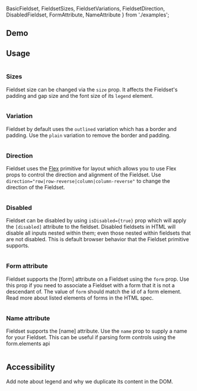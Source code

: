   BasicFieldset, 
  FieldsetSizes, 
  FieldsetVariations, 
  FieldsetDirection,
  DisabledFieldset,
  FormAttribute,
  NameAttribute
} from './examples';

## Demo

<FieldsetDemo />

## Usage
<Example>
  <View>
    <BasicFieldset />
  </View>
  
  <ExampleCode>

```jsx file=./examples/BasicFieldset.tsx

```

  </ExampleCode>
</Example>

### Sizes
Fieldset size can be changed via the `size` prop. It affects the Fieldset's padding and gap size and the font size of its `legend` element.
<Example>
  <View>
    <FieldsetSizes />
  </View>
  
  <ExampleCode>

```jsx file=./examples/FieldsetSizes.tsx

```

  </ExampleCode>
</Example>

### Variation
Fieldset by default uses the `outlined` variation which has a border and padding. Use the `plain` variation to remove the border and padding.
<Example>
  <View>
    <FieldsetVariations />
  </View>
  
  <ExampleCode>

```jsx file=./examples/FieldsetVariations.tsx

```

  </ExampleCode>
</Example>

### Direction
Fieldset uses the <a href="/react/components/flex">Flex</a> primitive for layout which allows you to use Flex props to control the direction and alignment of the Fieldset. Use `direction="row|row-reverse|column|column-reverse"` to change the direction of the Fieldset.
<Example>
  <View>
    <FieldsetDirection />
  </View>
  
  <ExampleCode>

```jsx file=./examples/FieldsetDirection.tsx

```

  </ExampleCode>
</Example>

### Disabled
Fieldset can be disabled by using `isDisabled={true}` prop which will apply the `[disabled]` attribute to the fieldset.
<Alert role="none" variation="warning" heading="Note about disabled fieldsets:">
  Disabled fieldsets in HTML will disable all inputs nested within them; even those nested within fieldsets that are not disabled. This is default browser behavior that the Fieldset primitive supports.
</Alert>

<Example>
  <View>
    <DisabledFieldset />
  </View>
  
  <ExampleCode>

```jsx file=./examples/DisabledFieldset.tsx

```

  </ExampleCode>
</Example>

### Form attribute
Fieldset supports the [form] attribute on a Fieldset using the `form` prop. Use this prop if you need to associate a Fieldset with a form that it is not a descendant of. The value of `form` should match the id of a form element. Read more about <Link isExternal href="https://html.spec.whatwg.org/multipage/form-control-infrastructure.html#attr-fae-form">listed elements of forms in the HTML spec</Link>.
<Example>
  <View>
    <FormAttribute />
  </View>
  
  <ExampleCode>

```jsx file=./examples/FormAttribute.tsx

```

  </ExampleCode>
</Example>

### Name attribute
Fieldset supports the [name] attribute. Use the `name` prop to supply a name for your Fieldset. This can be useful if parsing form controls <Link href="https://developer.mozilla.org/en-US/docs/Web/API/HTMLFormElement/elements" isExternal>using the form.elements api</Link>
<Example>
  <View>
    <NameAttribute />
  </View>
  
  <ExampleCode>

```jsx file=./examples/NameAttribute.tsx

```

  </ExampleCode>
</Example>

## Accessibility

Add note about legend and why we duplicate its content in the DOM.


